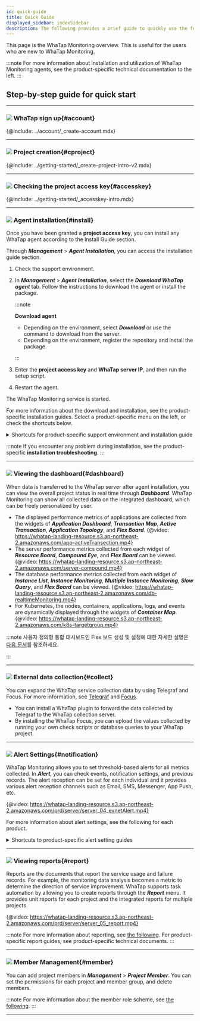 ```yaml
---
id: quick-guide
title: Quick Guide
displayed_sidebar: indexSidebar
description: The following provides a brief guide to quickly use the functions of WhaTap Monitoring.
---
```



This page is the WhaTap Monitoring overview. This is useful for the users who are new to WhaTap Monitoring.

:::note
For more information about installation and utilization of WhaTap Monitoring agents, see the product-specific technical documentation to the left.
:::

## Step-by-step guide for quick start

---

### ![](/img/number-01.png) WhaTap sign up{#account}

{@include: ../account/_create-account.mdx}

---

### ![](/img/number-02.png) Project creation{#cproject}

{@include: ../getting-started/_create-project-intro-v2.mdx} 

---

### ![](/img/number-03.png) Checking the project access key{#accesskey}

{@include: ../getting-started/_accesskey-intro.mdx}

---

### ![](/img/number-04.png) Agent installation{#install}

<!-- 공통 안내로 적용되지 않는 경우가 많아서 상품군 링크 제공? -->

Once you have been granted a **project access key**, you can install any WhaTap agent according to the Install Guide section. 

Through **_Management_** > **_Agent Installation_**, you can access the installation guide section.

1.  Check the support environment. 

2.  In **_Management_** > **_Agent Installation_**, select the **_Download WhaTap agent_** tab. Follow the instructions to download the agent or install the package.

    :::note 

    **Download agent**

    -   Depending on the environment, select **_Download_** or use the command to download from the server.
    -   Depending on the environment, register the repository and install the package.

    :::

3.  Enter the **project access key** and **WhaTap server IP**, and then run the setup script.  

4.  Restart the agent. 

The WhaTap Monitoring service is started. 

For more information about the download and installation, see the product-specific installation guides. Select a product-specific menu on the left, or check the shortcuts below.

<details>
<summary>Shortcuts for product-specific support environment and installation guide</summary>

-   **Java**
    -   [Support environment](../java/supported-spec)
    -   [Agent installation](../java/install-agent)
-   **PHP**
    -   [Support environment](../php/supported-spec)
    -   [Agent installation](../php/install-agent)
-   **Node.js**
    -   [Support environment](../nodejs/supported-spec)
    -   [Agent installation](../nodejs/install-agent)
-   **Python**
    -   [Support environment](../python/supported-spec)
    -   [Agent installation](../python/install-agent)
-   **.NET**
    -   [Support environment](../dotnet/supported-spec)
    -   [Agent installation](../dotnet/install-agent)
-   **Golang**
    -   [Support environment](../golang/supported-spec)
    -   [Agent installation](../golang/install-agent)
-   **Server**
    -   [Support environment](../server/supported-spec)
    -   [Agent installation](../server/install-agent)
-   **Kubernetes**
    -   [Support environment](../kubernetes/supported-spec)
    -   [Agent installation](../kubernetes/install) 
-   **PostgreSQL**
    -   [Support environment](../postgresql/monitoring-support)
    -   [Agent installation](../postgresql/install-agent)
-   **Oracle**
    -   [Support environment](../oracle/monitoring-support)
    -   [Agent installation](../oracle/install-agent)
-   **MySQL**
    -   [Support environment](../mysql/monitoring-support)
    -   [Agent installation](../mysql/install-agent)
-   **MS SQL Server**
    -   [Support environment](../mssql/monitoring-support)
    -   [Agent installation](../mssql/install-agent)
-   **Tibero**
    -   [Support environment](../tibero/monitoring-support)
    -   [Agent installation](../tibero/install-agent)
-   **CUBRID**
    -   [Support environment](../cubrid/monitoring-support)
    -   [Agent installation](../cubrid/install-agent)
-   **Altibase**
    -   [Support environment](../altibase/monitoring-support)
    -   [Agent installation](../altibase/install-agent)
-   **Redis**
    -   [Support environment](../redis/monitoring-support)
    -   [Agent installation](../redis/install-agent)
-   **MongoDB**
    -   [Support environment](../mongodb/monitoring-support)
    -   [Agent installation](../mongodb/install-agent)
-   [URL](../url/url-install)
-   **Cloud** 
    -   [Amazon ECS](../amazon-ecs/install-agent)
    -   [Amazon Cloudwatch](../amazon-cloudwatch/install-agent)
    -   [Azure Monitor](../azure/install-agent)
    -   [Naver Cloud Monitoring](../ncloud/install-agent)
    -   [Oracle Cloud Monitor](../oracle-cloud/install-agent)
-   [Log](../log/log-function)

</details>

:::note
If you encounter any problem during installation, see the product-specific **installation troubleshooting**.
:::

---

### ![](/img/number-05.png) Viewing the dashboard{#dashboard}

When data is transferred to the WhaTap server after agent installation, you can view the overall project status in real time through **_Dashboard_**. WhaTap Monitoring can show all collected data on the integrated dashboard, which can be freely personalized by user.

-   The displayed performance metrics of applications are collected from the widgets of **_Application Dashboard_**, **_Transaction Map_**, **_Active Transaction_**, **_Application Topology_**, and **_Flex Board_**.
    {@video: https://whatap-landing-resource.s3.ap-northeast-2.amazonaws.com/app-activeTransection.mp4}
-   The server performance metrics collected from each widget of **_Resource Board_**, **_Compound Eye_**, and **_Flex Board_** can be viewed.
    {@video: https://whatap-landing-resource.s3.ap-northeast-2.amazonaws.com/server-compound.mp4}
-   The database performance metrics collected from each widget of **_Instance List_**, **_Instance Monitoring_**, **_Multiple Instance Monitoring_**, **_Slow Query_**, and **_Flex Board_** can be viewed.
    {@video: https://whatap-landing-resource.s3.ap-northeast-2.amazonaws.com/db-realtimeMonitoring.mp4}
-   For Kubernetes, the nodes, containers, applications, logs, and events are dynamically displayed through the widgets of **_Container Map_**.
    {@video: https://whatap-landing-resource.s3.ap-northeast-2.amazonaws.com/k8s-targetgroup.mp4}

:::note
사용자 정의형 통합 대시보드인 Flex 보드 생성 및 설정에 대한 자세한 설명은 [다음 문서](../java/flex-board)를 참조하세요.

<!-- * 대시보드 위젯을 비롯한 자세한 설명은 상품별 다음 문서([애플리케이션](../java/learn-apm-main-menu), [서버](../server/learn-main-menu), [데이터베이스](../db/learn-db-main-menu), [쿠버네티스](../kubernetes/learn-kubernetes-main-menu))를 참조하세요. -->

<!-- * VR 타입 아이템 안내는 기술 문서 페이지 개편 이후 클라우드 메뉴에서 확인할 수 있습니다.-->

:::

<!-- 대시보드 안내를 대시보드 메뉴 안내만 할 지 아니면 에이전트 주요 메뉴 안내로 활용할지?  -->

<!-- 로그 모니터링, URL 모니터링, 클라우드 모니터링 등 각 성능 지표 조회 방식 취합하기? -->

---

### ![](/img/number-06.png) External data collection{#collect}

<!-- 텔레그라프, 포커스 -->

You can expand the WhaTap service collection data by using Telegraf and Focus. For more information, see [Telegraf](../telegraf/introduction.mdx) and [Focus](../focus/introduction.mdx).

-   You can install a WhaTap plugin to forward the data collected by Telegraf to the WhaTap collection server.
-   By installing the WhaTap Focus, you can upload the values collected by running your own check scripts or database queries to your WhaTap project.

---

### ![](/img/ic-number-07.svg) Alert Settings{#notification}

WhaTap Monitoring allows you to set threshold-based alerts for all metrics collected. In **_Alert_**, you can check events, notification settings, and previous records. The alert reception can be set for each individual and it provides various alert reception channels such as Email, SMS, Messenger, App Push, etc. 

<!-- 와탭 모니터링 서비스는 이메일, SMS, 메신저, App Push 등 사용자가 선호하는 수단을 선택하여 알림을 수신할 수 있습니다. -->

{@video: https://whatap-landing-resource.s3.ap-northeast-2.amazonaws.com/prd/server/server_04_evnetAlert.mp4}

For more information about alert settings, see the following for each product. 

<details>
<summary>Shortcuts to product-specific alert setting guides</summary>

-   [Java](../java/apm-set-notice)
-   [PHP](../php/apm-set-notice)
-   [Node.js](../nodejs/apm-set-notice)
-   [Python](../python/apm-set-notice)
-   [.NET](../dotnet/apm-set-notice)
-   [Golang](../golang/apm-set-notice)
-   [Server](../server/set-notice)
-   [PostgreSQL](../postgresql/set-notice)
-   [Oracle](../oracle/set-notice)
-   [MySQL](../mysql/set-notice)
-   [MS SQL Server](../mssql/set-notice)
-   [Tibero](../tibero/set-notice)
-   [CUBRID](../cubrid/set-notice)
-   [Altibase](../altibase/set-notice)
-   [Redis](../redis/set-notice)
-   [MongoDB](../mongodb/set-notice) 
-   [Kubernetes](../kubernetes/set-notice)
-   [URL](../url/url-event)
-   [Amazon CloudWatch](../amazon-cloudwatch/set-notice)
-   [Amazon ECS](../amazon-ecs/set-notice)
-   [Azure Monitor](../azure/set-notice)
-   [Naver Cloud Monitoring](../ncloud/set-notice)
-   [Oracle Cloudd Monitor](../oracle-cloud/set-notice)
-   [Log](../log/set-notice)

</details>

---

### ![](/img/ic-number-08.svg) Viewing reports{#report}

Reports are the documents that report the service usage and failure records. For example, the monitoring data analysis becomes a metric to determine the direction of service improvement. WhaTap supports task automation by allowing you to create reports through the **_Report_** menu. It provides unit reports for each project and the integrated reports for multiple projects.

{@video: https://whatap-landing-resource.s3.ap-northeast-2.amazonaws.com/prd/server/server_05_report.mp4}

:::note
For more information about reporting, see [the following](../java/report-intro). For product-specific report guides, see product-specific technical documents.
:::

---

### ![](/img/ic-number-09.svg) Member Management{#member}

You can add project members in **_Management_** > **_Project Member_**. You can set the permissions for each project and member group, and delete members.  

:::note
For more information about the member role scheme, see [the following](../project/project-structure#project-auth).
:::

---

<!--## 참고 자료

* 와탭 모니터링 서비스 기능 문의는 support@whatap.io로 보내주세요.
* 
-->

<!-- 단계 표현 재기술 필요 다음 단계? 다음 순서? -->
